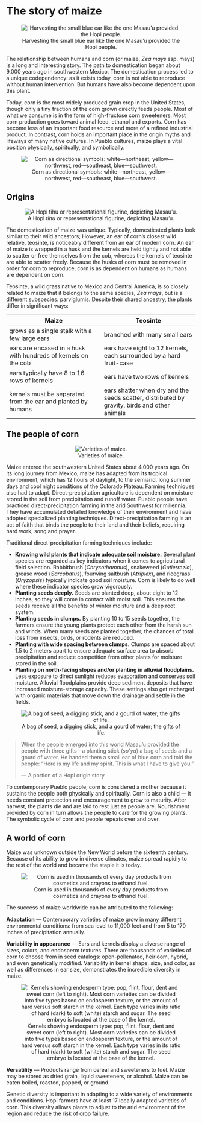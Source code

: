 # The story of maize

<div style="text-align: center;">
![Harvesting the small blue ear like the one Masau'u provided the Hopi people.](./images/chapter_2_header.jpg)
</div>

The relationship between humans and corn (or maize, *Zea mays* ssp. mays) is a long and interesting story. The path to domestication began about 9,000 years ago in southwestern Mexico. The domestication process led to a unique codependency: as it exists today, corn is not able to reproduce without human intervention. But humans have also become dependent upon this plant.  

Today, corn is the most widely produced grain crop in the United States, though only a tiny fraction of the corn grown directly feeds people. Most of what we consume is in the form of high-fructose corn sweeteners. Most corn production goes toward animal feed, ethanol and exports. Corn has become less of an important food resource and more of a refined industrial product. In contrast, corn holds an important place in the origin myths and lifeways of many native cultures. In Pueblo cultures, maize plays a vital position physically, spiritually, and symbolically.

<div style="text-align: center;">
![Corn as directional symbols: white—northeast, yellow—northwest, red—southeast, blue—southwest.](./images/directional_corn.jpg)
</div>

## Origins
<div style="text-align: center;">
![A Hopi *tihu* or representational figurine, depicting Masau'u.](./images/section_2.1_origin.jpg)
</div>

The domestication of maize was unique. Typically, domesticated plants look similar to their wild ancestors; However, an ear of corn's closest wild relative, teosinte, is noticeably different from an ear of modern corn. An ear of maize is wrapped in a husk and the kernels are held tightly and not able to scatter or free themselves from the cob, whereas the kernels of teosinte are able to scatter freely. Because the husks of corn must be removed in order for corn to reproduce, corn is as dependent on humans as humans are dependent on corn.
<!-- <div style="text-align: center;"> -->
<!-- ![Maize differs from its closest wild relative, teosinte. Copyright Oxford University Press, all rights reserved.](./images/teosinte.jpg) -->
<!-- </div> -->

Teosinte, a wild grass native to Mexico and Central America, is so closely related to maize that it belongs to the same species, *Zea mays*, but is a different subspecies: parviglumis. Despite their shared ancestry, the plants differ in significant ways:

| **Maize** | **Teosinte** |
| --- | --- |
| grows as a single stalk with a few large ears | branched with many small ears |
| ears are encased in a husk with hundreds of kernels on the cob | ears have eight to 12 kernels, each surrounded by a hard fruit-case |
| ears typically have 8 to 16 rows of kernels | ears have two rows of kernels |
| kernels must be separated from the ear and planted by humans | ears shatter when dry and the seeds scatter, distributed by gravity, birds and other animals |

## The people of corn

<div style="text-align: center;">
![Varieties of maize.](./images/varieties.jpg)
</div>

Maize entered the southwestern United States about 4,000 years ago. On its long journey from Mexico, maize has adapted from its tropical environment, which has 12 hours of daylight, to the semiarid, long summer days and cool night conditions of the Colorado Plateau. Farming techniques also had to adapt. Direct-precipitation agriculture is dependent on moisture stored in the soil from precipitation and runoff water. Pueblo people have practiced direct-precipitation farming in the arid Southwest for millennia. They have accumulated detailed knowledge of their environment and have adopted specialized planting techniques. Direct-precipitation farming is an act of faith that binds the people to their land and their beliefs, requiring hard work, song and prayer.

Traditional direct-precipitation farming techniques include:

- **Knowing wild plants that indicate adequate soil moisture.** Several plant species are regarded as key indicators when it comes to agricultural field selection. Rabbitbrush (*Chrysothamnus*), snakeweed (*Gutierrezia*), grease wood (*Sarcobatus*), fourwing saltbush (*Atriplex*), and ricegrass (*Oryzopsis*) typically indicate good soil moisture. Corn is likely to do well where these indicator species grow vigorously.
- **Planting seeds deeply.** Seeds are planted deep, about eight to 12 inches, so they will come in contact with moist soil. This ensures the seeds receive all the benefits of winter moisture and a deep root system. 
- **Planting seeds in clumps.** By planting 10 to 15 seeds together, the farmers ensure the young plants protect each other from the harsh sun and winds. When many seeds are planted together, the chances of total loss from insects, birds, or rodents are reduced.
- **Planting with wide spacing between clumps.** Clumps are spaced about 1.5 to 2 meters apart to ensure adequate surface area to absorb precipitation and reduce competition from other plants for moisture stored in the soil.
- **Planting on north-facing slopes and/or planting in alluvial floodplains.** Less exposure to direct sunlight reduces evaporation and conserves soil moisture. Alluvial floodplains provide deep sediment deposits that have increased moisture-storage capacity. These settings also get recharged with organic materials that move down the drainage and settle in the fields.

<div style="text-align: center;">
![A bag of seed, a digging stick, and a gourd of water; the gifts of life.](./images/gifts_of_life.jpg)
</div>

> When the people emerged into this world Masau'u provided the people with three gifts---a planting stick (*so'ya*) a bag of seeds and a gourd of water. He handed them a small ear of blue corn and told the people: "Here is my life and my spirit. This is what I have to give you."
>
> --- A portion of a Hopi origin story

To contemporary Pueblo people, corn is considered a mother because it sustains the people both physically and spiritually. Corn is also a child --- it needs constant protection and encouragement to grow to maturity. After harvest, the plants die and are laid to rest just as people are. Nourishment provided by corn in turn allows the people to care for the growing plants. The symbolic cycle of corn and people repeats over and over.

## A world of corn

Maize was unknown outside the New World before the sixteenth century. Because of its ability to grow in diverse climates, maize spread rapidly to the rest of the world and became the staple it is today.

<div style="text-align: center;">
![Corn is used in thousands of every day products from cosmetics and crayons to ethanol fuel.](./images/corn_uses.jpg)
</div>

The success of maize worldwide can be attributed to the following:

**Adaptation** — Contemporary varieties of maize grow in many different environmental conditions: from sea level to 11,000 feet and from 5 to 170 inches of precipitation annually.

**Variability in appearance** — Ears and kernels display a diverse range of sizes, colors, and endosperm textures. There are thousands of varieties of corn to choose from in seed catalogs: open-pollenated, heirloom, hybrid, and even genetically modified. Variability in kernel shape, size, and color, as well as differences in ear size, demonstrates the incredible diversity in maize.

<div style="text-align: center;">
![Kernels showing endosperm type: pop, flint, flour, dent and sweet corn (left to right). Most corn varieties can be divided into five types based on endosperm texture, or the amount of hard versus soft starch in the kernel. Each type varies in its ratio of hard (dark) to soft (white) starch and sugar. The seed embryo is located at the base of the kernel.](./images/endosperm_types.jpg)
</div>

**Versatility** — Products range from cereal and sweeteners to fuel. Maize may be stored as dried grain, liquid sweeteners, or alcohol. Maize can be eaten boiled, roasted, popped, or ground.

Genetic diversity is important in adapting to a wide variety of environments and conditions. Hopi farmers have at least 17 locally adapted varieties of corn. This diversity allows plants to adjust to the arid environment of the region and reduce the risk of crop failure.

